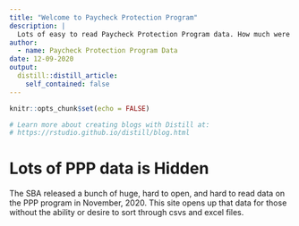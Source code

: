 ```yaml
---
title: "Welcome to Paycheck Protection Program"
description: |
  Lots of easy to read Paycheck Protection Program data. How much were all those loans?
author:
  - name: Paycheck Protection Program Data
date: 12-09-2020
output:
  distill::distill_article:
    self_contained: false
---
```


```r
knitr::opts_chunk$set(echo = FALSE)

# Learn more about creating blogs with Distill at:
# https://rstudio.github.io/distill/blog.html

```


# Lots of PPP data is Hidden

The SBA released a bunch of huge, hard to open, and hard to read data on the PPP program in November, 2020. This site opens up that data for those without the ability or desire to sort through csvs and excel files.

